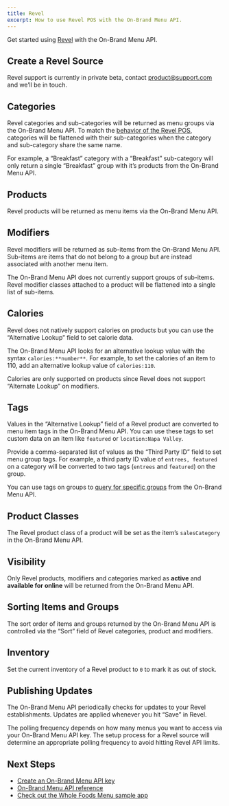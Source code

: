 ```yaml
---
title: Revel
excerpt: How to use Revel POS with the On-Brand Menu API.
---
```


Get started using [Revel](https://revelsystems.com/) with the On-Brand Menu API.

## Create a Revel Source

Revel support is currently in private beta, contact [product@support.com](mailto:product@support.com) and we’ll be in touch.

## Categories

Revel categories and sub-categories will be returned as menu groups via the On-Brand Menu API. To match the [behavior of the Revel POS](https://reveluniversity.revelsystems.com/s/products/menu-building), categories will be flattened with their sub-categories when the category and sub-category share the same name.

For example, a “Breakfast” category with a “Breakfast” sub-category will only return a single “Breakfast” group with it’s products from the On-Brand Menu API.

## Products

Revel products will be returned as menu items via the On-Brand Menu API.

## Modifiers

Revel modifiers will be returned as sub-items from the On-Brand Menu API. Sub-items are items that do not belong to a group but are instead associated with another menu item.

<Callout>The On-Brand Menu API does not currently support groups of sub-items. Revel modifier classes attached to a product will be flattened into a single list of sub-items.</Callout>

## Calories

Revel does not natively support calories on products but you can use the “Alternative Lookup” field to set calorie data.

The On-Brand Menu API looks for an alternative lookup value with the syntax `calories:**number**`. For example, to set the calories of an item to 110, add an alternative lookup value of `calories:110`.

Calories are only supported on products since Revel does not support “Alternate Lookup” on modifiers.

## Tags

Values in the “Alternative Lookup” field of a Revel product are converted to menu item tags in the On-Brand Menu API. You can use these tags to set custom data on an item like `featured` or `location:Napa Valley`.

Provide a comma-separated list of values as the “Third Party ID” field to set menu group tags. For example, a third party ID value of `entrees, featured` on a category will be converted to two tags (`entrees` and `featured`) on the group.

You can use tags on groups to [query for specific groups](https://www.notion.so/GET-v1-groups-3210ff05d7674f70bb6e2b7426c58878) from the On-Brand Menu API.

## Product Classes

The Revel product class of a product will be set as the item’s `salesCategory` in the On-Brand Menu API.

## Visibility

Only Revel products, modifiers and categories marked as **active** and **available for online** will be returned from the On-Brand Menu API.

## Sorting Items and Groups

The sort order of items and groups returned by the On-Brand Menu API is controlled via the “Sort” field of Revel categories, product and modifiers.

## Inventory

Set the current inventory of a Revel product to `0` to mark it as out of stock.

## Publishing Updates

The On-Brand Menu API periodically checks for updates to your Revel establishments. Updates are applied whenever you hit “Save” in Revel.

The polling frequency depends on how many menus you want to access via your On-Brand Menu API key. The setup process for a Revel source will determine an appropriate polling frequency to avoid hitting Revel API limits.

## Next Steps

- [Create an On-Brand Menu API key](/docs/on-brand-menu-api/api-keys)
- [On-Brand Menu API reference](/docs/on-brand-menu-api/reference)
- [Check out the Whole Foods Menu sample app](/docs/get-started/sample-apps/whole-foods-menu)
